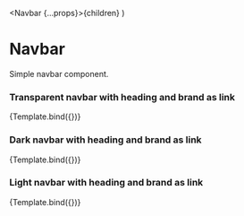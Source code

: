 
  <Navbar {...props}>{children}</Navbar>
)

# Navbar

Simple navbar component.

<Meta title="Components/Navbar" component={Navbar} />

### Transparent navbar with heading and brand as link

<Canvas>
  <Story name="Default" args={{ title: 'Page heading' }}>
    {Template.bind({})}
  </Story>
</Canvas>

### Dark navbar with heading and brand as link

<Canvas>
  <Story name="Dark" args={{ title: 'Page heading', variant: 'bg-dark' }}>
    {Template.bind({})}
  </Story>
</Canvas>

### Light navbar with heading and brand as link

<Canvas>
  <Story name="Light" args={{ title: 'Page heading', variant: 'bg-light' }}>
    {Template.bind({})}
  </Story>
</Canvas>
